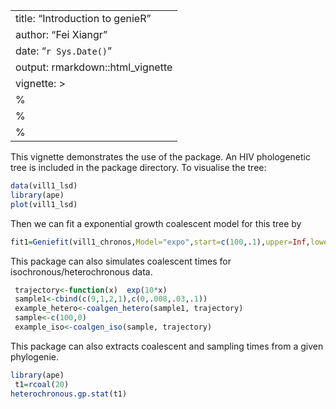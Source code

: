 ----
title: "Introduction to genieR"
author: "Fei Xiangr"
date: "`r Sys.Date()`"
output: rmarkdown::html_vignette
vignette: >
  %\VignetteIndexEntry{Vignette Title}
  %\VignetteEngine{knitr::rmarkdown}
  %\VignetteEncoding{UTF-8}
---
This vignette demonstrates the use of the package. An HIV phologenetic tree is included in the package directory. To visualise the tree:
```r
data(vill1_lsd)
library(ape)
plot(vill1_lsd)
```

Then we can fit a exponential growth coalescent model for this tree by
```r
fit1=Geniefit(vill1_chronos,Model="expo",start=c(100,.1),upper=Inf,lower=0).
```


This package can also simulates coalescent times for isochronous/heterochronous data. 
```r
 trajectory<-function(x)  exp(10*x)
 sample1<-cbind(c(9,1,2,1),c(0,.008,.03,.1))
 example_hetero<-coalgen_hetero(sample1, trajectory)
 sample<-c(100,0)
 example_iso<-coalgen_iso(sample, trajectory)
```

This package can also extracts coalescent and sampling times from a given phylogenie.
```r
library(ape)
 t1=rcoal(20)
heterochronous.gp.stat(t1)
```



